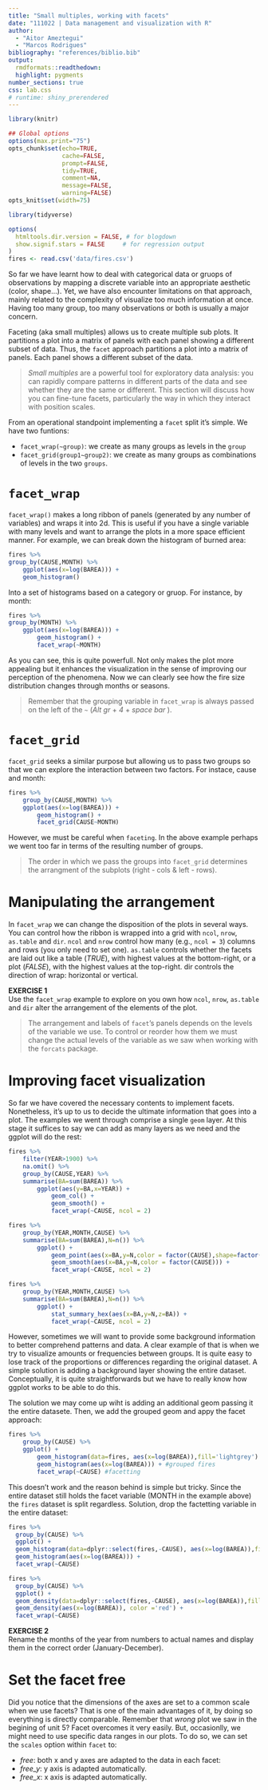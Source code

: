 ```yaml
---
title: "Small multiples, working with facets"
date: "111022 | Data management and visualization with R"
author: 
  - "Aitor Ameztegui"
  - "Marcos Rodrigues"
bibliography: "references/biblio.bib"
output:
  rmdformats::readthedown:
  highlight: pygments
number_sections: true
css: lab.css
# runtime: shiny_prerendered
---
```

  
  
```r

library(knitr)

## Global options
options(max.print="75")
opts_chunk$set(echo=TRUE,
               cache=FALSE,
               prompt=FALSE,
               tidy=TRUE,
               comment=NA,
               message=FALSE,
               warning=FALSE)
opts_knit$set(width=75)
```


```r
library(tidyverse)

options(
  htmltools.dir.version = FALSE, # for blogdown
  show.signif.stars = FALSE     # for regression output
)
fires <- read.csv('data/fires.csv')
```


So far we have learnt how to deal with categorical data or gruops of observations by mapping a discrete variable into an appropriate aesthetic (color, shape...). Yet, we have also encounter limitations on that approach, mainly related to the complexity of visualize too much information at once. Having too many group, too many observations or both is usually a major concern.

Faceting (aka small multiples) allows us to create multiple sub plots. It partitions a plot into a matrix of panels with each panel showing a different subset of data. Thus, the `facet` approach partitions a plot into a matrix of panels. Each panel shows a different subset of the data. 

> *Small multiples* are a powerful tool for exploratory data analysis: you can rapidly compare patterns in different parts of the data and see whether they are the same or different. This section will discuss how you can fine-tune facets, particularly the way in which they interact with position scales. 

From an operational standpoint implementing a `facet` split it's simple. We have two funtions:

- `facet_wrap(~group)`: we create as many groups as levels in the `group`
- `facet_grid(group1~group2)`: we create as many groups as combinations of levels in the two `groups`.

# `facet_wrap`

`facet_wrap()` makes a long ribbon of panels (generated by any number of variables) and wraps it into 2d. This is useful if you have a single variable with many levels and want to arrange the plots in a more space efficient manner.
For example, we can break down the histogram of burned area:

```r
fires %>%
group_by(CAUSE,MONTH) %>%
    ggplot(aes(x=log(BAREA))) +
    geom_histogram()
```

Into a set of histograms based on a category or gruop. For instance, by month:

```r
fires %>%
group_by(MONTH) %>%
    ggplot(aes(x=log(BAREA))) +
        geom_histogram() +
        facet_wrap(~MONTH)
```

As you can see, this is quite powerfull. Not only makes the plot more appealing but it enhances the visualization in the sense of improving our perception of the phenomena. Now we can clearly see how the fire size distribution changes through months or seasons.

> Remember that the grouping variable in `facet_wrap` is always passed on the left of the `~` (*Alt gr* + *4* + *space bar* ).

# `facet_grid`

`facet_grid` seeks a similar purpose but allowing us to pass two groups so that we can explore the interaction between two factors. For instace, cause and month:

```r
fires %>%
    group_by(CAUSE,MONTH) %>%
    ggplot(aes(x=log(BAREA))) +
        geom_histogram() +
        facet_grid(CAUSE~MONTH)
```

However, we must be careful when `faceting`. In the above example perhaps we went too far in terms of the resulting number of groups.

> The order in which we pass the groups into `facet_grid` determines the arrangment of the subplots (right - cols & left - rows).

# Manipulating the arrangement

In `facet_wrap` we can change the disposition of the plots in several ways. You can control how the ribbon is wrapped into a grid with `ncol`, `nrow`, `as.table` and `dir`. `ncol` and `nrow` control how many (e.g., `ncol = 3`) columns and rows (you only need to set one). `as.table` controls whether the facets are laid out like a table (*TRUE*), with highest values at the bottom-right, or a plot (*FALSE*), with the highest values at the top-right. dir controls the direction of wrap: horizontal or vertical.

<div class = "exercise">

**EXERCISE 1** </br>
Use the `facet_wrap` example to explore on you own how `ncol`, `nrow`, `as.table` and `dir` alter the arrangement of the elements of the plot.
</div>
> The arrangement and labels of `facet`'s panels depends on the levels of the variable we use. To control or reorder how them we must change the actual levels of the variable as we saw when working with the `forcats` package.

# Improving facet visualization

So far we have covered the necessary contents to implement facets. Nonetheless, it's up to us to decide the ultimate information that goes into a plot. The examples we went through comprise a single `geom` layer. At this stage it suffices to say we can add as many layers as we need and the ggplot will do the rest:

```r
fires %>%
    filter(YEAR>1900) %>%
    na.omit() %>%
    group_by(CAUSE,YEAR) %>%
    summarise(BA=sum(BAREA)) %>%
        ggplot(aes(y=BA,x=YEAR)) +
            geom_col() +
            geom_smooth() +
            facet_wrap(~CAUSE, ncol = 2)
```

```r
fires %>%
    group_by(YEAR,MONTH,CAUSE) %>%
    summarise(BA=sum(BAREA),N=n()) %>%
        ggplot() +
            geom_point(aes(x=BA,y=N,color = factor(CAUSE),shape=factor(CAUSE)), size=0.5) +
            geom_smooth(aes(x=BA,y=N,color = factor(CAUSE))) +
            facet_wrap(~CAUSE, ncol = 2)
```


```r
fires %>%
    group_by(YEAR,MONTH,CAUSE) %>%
    summarise(BA=sum(BAREA),N=n()) %>%
        ggplot() +
            stat_summary_hex(aes(x=BA,y=N,z=BA)) +
            facet_wrap(~CAUSE, ncol = 2)

```

However, sometimes we will want to provide some background information to better comprehend patterns and data. A clear example of that is when we try to visualize amounts or frequencies between groups. It is quite easy to lose track of the proportions or differences regarding the original dataset. A simple solution is adding a background layer showing the entire dataset. Conceptually, it is quite straightforwards but we have to really know how ggplot works to be able to do this.

The solution we may come up wiht is adding an additional geom passing it the entire datasete. Then, we add the grouped geom and appy the facet approach:

```r
fires %>%
    group_by(CAUSE) %>%
    ggplot() +
        geom_histogram(data=fires, aes(x=log(BAREA)),fill='lightgrey') + #all fires
        geom_histogram(aes(x=log(BAREA))) + #grouped fires
        facet_wrap(~CAUSE) #facetting
```
This doesn't work and the reason behind is simple but tricky. Since the entire dataset still holds the facet variable (MONTH in the example above) the `fires` dataset is split regardless. Solution, drop the factetting variable in the entire dataset:
  
```r
fires %>%
  group_by(CAUSE) %>%
  ggplot() +
  geom_histogram(data=dplyr::select(fires,-CAUSE), aes(x=log(BAREA)),fill='lightgrey') + #all fires without MONTH
  geom_histogram(aes(x=log(BAREA))) +
  facet_wrap(~CAUSE)
```

```r
fires %>%
  group_by(CAUSE) %>%
  ggplot() +
  geom_density(data=dplyr::select(fires,-CAUSE), aes(x=log(BAREA)),fill='lightgrey', color =NA) + #all fires without MONTH
  geom_density(aes(x=log(BAREA)), color ='red') +
  facet_wrap(~CAUSE)
```

<div class = "exercise">

**EXERCISE 2** </br>
Rename the months of the year from numbers to actual names and display them in the correct order (January-December).
</div>

# Set the facet free

Did you notice that the dimensions of the axes are set to a common scale when we use facets? That is one of the main advantages of it, by doing so everything is directly comparable. Remember that *wrong* plot we saw in the begining of unit 5? Facet overcomes it very easily. But, occasionlly, we might need to use specific data ranges in our plots. To do so, we can set the `scales` option within `facet` to:
  
  - *free*: both x and y axes are adapted to the data in each facet:
  - *free_y*: y axis is adapted automatically.
  - *free_x*: x axis is adapted automatically.
